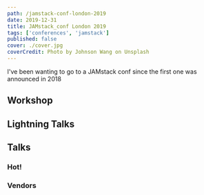 ```yaml
---
path: /jamstack-conf-london-2019
date: 2019-12-31
title: JAMstack_conf London 2019
tags: ['conferences', 'jamstack']
published: false
cover: ./cover.jpg
coverCredit: Photo by Johnson Wang on Unsplash
---
```


I've been wanting to go to a JAMstack conf since the first one was
announced in 2018

## Workshop

## Lightning Talks

## Talks

### Hot!

### Vendors
